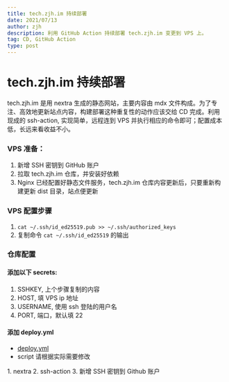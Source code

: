 ```yaml
---
title: tech.zjh.im 持续部署
date: 2021/07/13
author: zjh
description: 利用 GitHub Action 持续部署 tech.zjh.im 变更到 VPS 上。
tag: CD, GitHub Action
type: post
---
```



# tech.zjh.im 持续部署
tech.zjh.im 是用 <SupRef name="nextra" order={1}>nextra</SupRef> 生成的静态网站，主要内容由 mdx 文件构成。为了专注、高效地更新站点内容，构建部署这种重复性的动作应该交给 CD 完成。利用现成的 <SupRef order={2} name="ssh_action">ssh-action</SupRef>, 实现简单，远程连到 VPS 并执行相应的命令即可；配置成本低，长远来看收益不小。

### VPS 准备：
1. 新增 SSH 密钥到 <SupRef order={3} name="github_ssh">GitHub</SupRef> 账户
2. 拉取 tech.zjh.im 仓库，并安装好依赖
3. Nginx 已经配置好静态文件服务，tech.zjh.im 仓库内容更新后，只要重新构建更新 dist 目录，站点便更新

### VPS 配置步骤
1. `cat ~/.ssh/id_ed25519.pub >> ~/.ssh/authorized_keys`
2. 复制命令 `cat ~/.ssh/id_ed25519` 的输出

### 仓库配置
#### 添加以下 secrets:
1. SSHKEY, 上个步骤复制的内容
2. HOST, 填 VPS ip 地址 
3. USERNAME, 使用 ssh 登陆的用户名
4. PORT, 端口，默认填 22

#### 添加 deploy.yml
- [deploy.yml](https://github.com/bbbottle/tech.zjh.im/blob/master/.github/workflows/deploy.yml)
- script 请根据实际需要修改


<FooterNotes>
1. <FooterNote href="https://nextra.vercel.app/" name="nextra">nextra</FooterNote>
2. <FooterNote href="https://github.com/appleboy/ssh-action" name="ssh_action">ssh-action</FooterNote>
3. <FooterNote href="https://docs.github.com/cn/github/authenticating-to-github/connecting-to-github-with-ssh/adding-a-new-ssh-key-to-your-github-account" name="github_ssh">新增 SSH 密钥到 Github 账户</FooterNote>
</FooterNotes>
